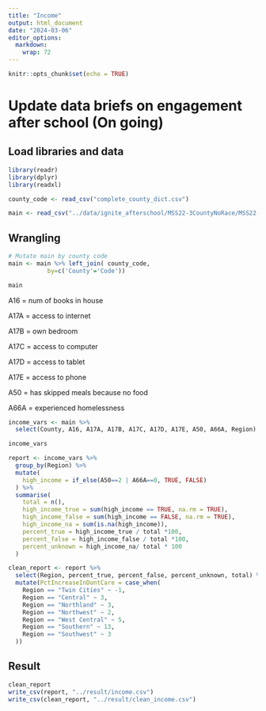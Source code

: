 ```yaml
---
title: "Income"
output: html_document
date: "2024-03-06"
editor_options: 
  markdown: 
    wrap: 72
---
```


```r
knitr::opts_chunk$set(echo = TRUE)
```

# Update data briefs on engagement after school (On going)

## Load libraries and data

```r
library(readr)
library(dplyr)
library(readxl)
```

```r
county_code <- read_csv("complete_county_dict.csv")
```

```r
main <- read_csv("../data/ignite_afterschool/MSS22-3CountyNoRace/MSS22-3CountyNoRace.csv")

```

## Wrangling

```r
# Mutate main by county code
main <- main %>% left_join( county_code, 
           by=c('County'='Code'))

main
```

A16 = num of books in house

A17A = access to internet

A17B = own bedroom

A17C = access to computer

A17D = access to tablet

A17E = access to phone

A50 = has skipped meals because no food

A66A = experienced homelessness

```r
income_vars <- main %>%
  select(County, A16, A17A, A17B, A17C, A17D, A17E, A50, A66A, Region)

income_vars
```

```r
report <- income_vars %>%
  group_by(Region) %>%
  mutate(
    high_income = if_else(A50==2 | A66A==0, TRUE, FALSE)
  ) %>%
  summarise(
    total = n(),
    high_income_true = sum(high_income == TRUE, na.rm = TRUE),
    high_income_false = sum(high_income == FALSE, na.rm = TRUE),
    high_income_na = sum(is.na(high_income)),
    percent_true = high_income_true / total *100,
    percent_false = high_income_false / total *100,
    percent_unknown = high_income_na/ total * 100
  ) 

clean_report <- report %>%
  select(Region, percent_true, percent_false, percent_unknown, total) %>% 
  mutate(PctIncreaseInDontCare = case_when(
    Region == "Twin Cities" ~ -1,
    Region == "Central" ~ 3,
    Region == "Northland" ~ 3,
    Region == "Northwest" ~ 2,
    Region == "West Central" ~ 5,
    Region == "Southern" ~ 13,
    Region == "Southwest" ~ 3
  ))

```

## Result

```r

clean_report
write_csv(report, "../result/income.csv")
write_csv(clean_report, "../result/clean_income.csv")

```
